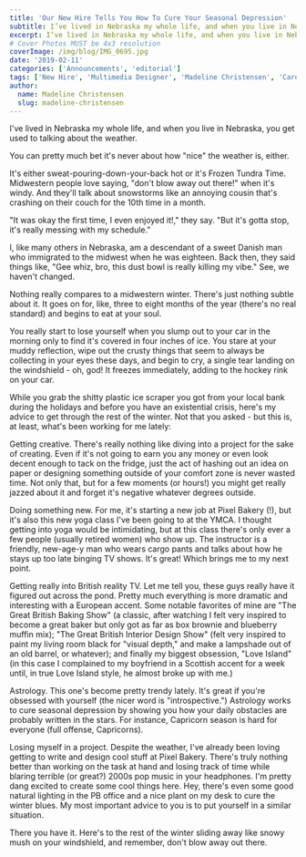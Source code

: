 ```yaml
---
title: 'Our New Hire Tells You How To Cure Your Seasonal Depression'
subtitle: I’ve lived in Nebraska my whole life, and when you live in Nebraska, you get used to talking about the weather.
excerpt: I’ve lived in Nebraska my whole life, and when you live in Nebraska, you get used to talking about the weather.
# Cover Photos MUST be 4x3 resolution
coverImage: /img/blog/IMG_0695.jpg
date: '2019-02-11'
categories: ['Announcements', 'editorial']
tags: ['New Hire', 'Multimedia Designer', 'Madeline Christensen', 'Careers']
author:
  name: Madeline Christensen
  slug: madeline-christensen
---
```

I've lived in Nebraska my whole life, and when you live in Nebraska, you get used to talking about the weather.

You can pretty much bet it's never about how "nice" the weather is, either.

It's either sweat-pouring-down-your-back hot or it's Frozen Tundra Time. Midwestern people love saying, "don't blow away out there!" when it's windy. And they'll talk about snowstorms like an annoying cousin that's crashing on their couch for the 10th time in a month.

"It was okay the first time, I even enjoyed it!," they say. "But it's gotta stop, it's really messing with my schedule."

I, like many others in Nebraska, am a descendant of a sweet Danish man who immigrated to the midwest when he was eighteen. Back then, they said things like, "Gee whiz, bro, this dust bowl is really killing my vibe." See, we haven't changed.

Nothing really compares to a midwestern winter. There's just nothing subtle about it. It goes on for, like, three to eight months of the year (there's no real standard) and begins to eat at your soul.

You really start to lose yourself when you slump out to your car in the morning only to find it's covered in four inches of ice. You stare at your muddy reflection, wipe out the crusty things that seem to always be collecting in your eyes these days, and begin to cry, a single tear landing on the windshield - oh, god! It freezes immediately, adding to the hockey rink on your car.

While you grab the shitty plastic ice scraper you got from your local bank during the holidays and before you have an existential crisis, here's my advice to get through the rest of the winter. Not that you asked - but this is, at least, what's been working for me lately:

Getting creative. There's really nothing like diving into a project for the sake of creating. Even if it's not going to earn you any money or even look decent enough to tack on the fridge, just the act of hashing out an idea on paper or designing something outside of your comfort zone is never wasted time. Not only that, but for a few moments (or hours!) you might get really jazzed about it and forget it's negative whatever degrees outside.

Doing something new. For me, it's starting a new job at Pixel Bakery (!), but it's also this new yoga class I've been going to at the YMCA. I thought getting into yoga would be intimidating, but at this class there's only ever a few people (usually retired women) who show up. The instructor is a friendly, new-age-y man who wears cargo pants and talks about how he stays up too late binging TV shows. It's great! Which brings me to my next point.

Getting really into British reality TV. Let me tell you, these guys really have it figured out across the pond. Pretty much everything is more dramatic and interesting with a European accent. Some notable favorites of mine are "The Great British Baking Show" (a classic, after watching I felt very inspired to become a great baker but only got as far as box brownie and blueberry muffin mix); "The Great British Interior Design Show" (felt very inspired to paint my living room black for "visual depth," and make a lampshade out of an old barrel, or whatever); and finally my biggest obsession, "Love Island" (in this case I complained to my boyfriend in a Scottish accent for a week until, in true Love Island style, he almost broke up with me.)

Astrology. This one's become pretty trendy lately. It's great if you're obsessed with yourself (the nicer word is "introspective.") Astrology works to cure seasonal depression by showing you how your daily obstacles are probably written in the stars. For instance, Capricorn season is hard for everyone (full offense, Capricorns).

Losing myself in a project. Despite the weather, I've already been loving getting to write and design cool stuff at Pixel Bakery. There's truly nothing better than working on the task at hand and losing track of time while blaring terrible (or great?) 2000s pop music in your headphones. I'm pretty dang excited to create some cool things here. Hey, there's even some good natural lighting in the PB office and a nice plant on my desk to cure the winter blues. My most important advice to you is to put yourself in a similar situation. 

There you have it. Here's to the rest of the winter sliding away like snowy mush on your windshield, and remember, don't blow away out there.